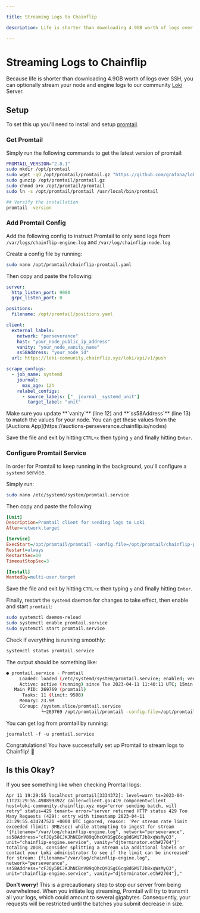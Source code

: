 ```yaml
---

title: Streaming Logs to Chainflip

description: Life is shorter than downloading 4.9GB worth of logs over SSH. You can optionally stream your node and engine logs to our community server.

---
```



# Streaming Logs to Chainflip

Because life is shorter than downloading 4.9GB worth of logs over SSH, you can optionally stream your node and engine logs to our community [Loki](https://github.com/grafana/loki) Server.

## Setup

To set this up you'll need to install and setup [promtail](https://grafana.com/docs/loki/latest/clients/promtail).

### Get Promtail

Simply run the following commands to get the latest version of promtail:

```bash copy
PROMTAIL_VERSION="2.8.1"
sudo mkdir /opt/promtail
sudo wget -qO /opt/promtail/promtail.gz "https://github.com/grafana/loki/releases/download/v${PROMTAIL_VERSION}/promtail-linux-amd64.zip"
sudo gunzip /opt/promtail/promtail.gz
sudo chmod a+x /opt/promtail/promtail
sudo ln -s /opt/promtail/promtail /usr/local/bin/promtail

## Versify the installation
promtail -version

```

### Add Promtail Config

Add the following config to instruct Promtail to only send logs from `/var/logs/chainflip-engine.log` and `/var/log/chainflip-node.log`

Create a config file by running:

```bash copy
sudo nano /opt/promtail/chainflip-promtail.yaml
```

Then copy and paste the following:

```yaml
server:
  http_listen_port: 9080
  grpc_listen_port: 0

positions:
  filename: /opt/promtail/positions.yaml

client:
  external_labels:
    network: "perseverance"
    host: "your_node_public_ip_address"
    vanity: "your_node_vanity_name"
    ss58Address: "your_node_id"
  url: https://loki-community.chainflip.xyz/loki/api/v1/push

scrape_configs:
  - job_name: systemd
    journal:
      max_age: 12h
    relabel_configs:
      - source_labels: ["__journal__systemd_unit"]
        target_label: "unit"
```

<Callout type="warning">
  Make sure you update **`vanity`** (line 12) and **`ss58Address`** (line 13) to
  match the values for your node. You can get these values from the [Auctions
  App](https://auctions-perseverance.chainflip.io/nodes)
</Callout>

Save the file and exit by hitting `CTRL+x` then typing `y` and finally hitting `Enter`.

### Configure Promtail Service

In order for Promtail to keep running in the background, you'll configure a `systemd` service.

Simply run:

```bash copy
sudo nano /etc/systemd/system/promtail.service
```

Then copy and paste the following:

```ini
[Unit]
Description=Promtail client for sending logs to Loki
After=network.target

[Service]
ExecStart=/opt/promtail/promtail -config.file=/opt/promtail/chainflip-promtail.yaml
Restart=always
RestartSec=10
TimeoutStopSec=3

[Install]
WantedBy=multi-user.target
```

Save the file and exit by hitting `CTRL+x` then typing `y` and finally hitting `Enter`.

Finally, restart the `systemd` daemon for changes to take effect, then enable and start `promtail`:

```bash copy
sudo systemctl daemon-reload
sudo systemctl enable promtail.service
sudo systemctl start promtail.service
```

Check if everything is running smoothly:

```bash copy
systemctl status promtail.service
```

The output should be something like:

```bash copy
● promtail.service - Promtail
     Loaded: loaded (/etc/systemd/system/promtail.service; enabled; vendor preset: enabled)
     Active: active (running) since Tue 2023-04-11 11:40:11 UTC; 15min ago
   Main PID: 269769 (promtail)
      Tasks: 11 (limit: 9508)
     Memory: 23.9M
     CGroup: /system.slice/promtail.service
             └─269769 /opt/promtail/promtail -config.file=/opt/promtail/chainflip-promtail.yaml
```

You can get log from promtail by running:

```
journalctl -f -u promtail.service
```

Congratulations! You have successfully set up Promtail to stream logs to Chainflip! 🎉

## Is this Okay?

If you see something like when checking Promtail logs:

```log
Apr 11 19:29:55 localhost promtail[3334372]: level=warn ts=2023-04-11T23:29:55.498899392Z caller=client.go:419 component=client host=loki-community.chainflip.xyz msg="error sending batch, will retry" status=429 tenant= error="server returned HTTP status 429 Too Many Requests (429): entry with timestamp 2023-04-11 23:29:55.434747521 +0000 UTC ignored, reason: 'Per stream rate limit exceeded (limit: 3MB/sec) while attempting to ingest for stream '{filename="/var/log/chainflip-engine.log", network="perseverance", ss58Address="cFJQy58CJKJhNCBnV89qQhcQYQSgC6cg8dGWiTJb8xqWsMyQ3", unit="chainflip-engine.service", vanity="djterminator.eth#2704"}' totaling 201B, consider splitting a stream via additional labels or contact your Loki administrator to see if the limit can be increased' for stream: {filename="/var/log/chainflip-engine.log", network="perseverance", ss58Address="cFJQy58CJKJhNCBnV89qQhcQYQSgC6cg8dGWiTJb8xqWsMyQ3", unit="chainflip-engine.service", vanity="djterminator.eth#2704"},"

```

**Don't worry!** This is a precautionary step to stop our server from being overwhelmed. When you initiate log streaming, Promtail will try to transmit all your logs, which could amount to several gigabytes. Consequently, your requests will be restricted until the batches you submit decrease in size.
